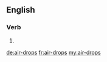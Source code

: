 ==English==

===Verb===
{{head|en|head=[[air]]-[[drops]]}}

# {{en-third-person singular of|air-drop}}

[[de:air-drops]]
[[fr:air-drops]]
[[my:air-drops]]